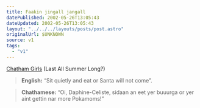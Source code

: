 ```yaml
---
title: Faakin jingall jangall
datePublished: 2002-05-26T13:05:43
dateUpdated: 2002-05-26T13:05:43
layout: "../../../layouts/posts/post.astro"
originalUrl: $UNKNOWN
source: v1
tags:
  - "v1"
---
```


[Chatham Girls][1] (Last All Summer Long?)

> **English:** &#8220;Sit quietly and eat or Santa will not come&#8221;.

> **Chathamese:** &#8220;Oi, Daphine-Celiste, sidaan an eet yer buuurga or yer aint gettin nar more Pokamoms!&#8221;

[1]: http://www.geocities.com/chatham_girls/home.htm "The Official Chatham Girl website (check for Google's cached version if it's down"
